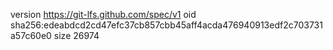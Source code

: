 version https://git-lfs.github.com/spec/v1
oid sha256:edeabdcd2cd47efc37cb857cbb45aff4acda476940913edf2c703731a57c60e0
size 26974
